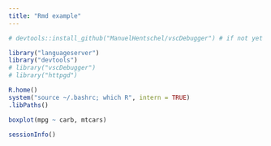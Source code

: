 ```yaml
---
title: "Rmd example"
---
```


```r
# devtools::install_github("ManuelHentschel/vscDebugger") # if not yet installed
```


```r
library("languageserver")
library("devtools")
# library("vscDebugger")
# library("httpgd")
```


```r
R.home()
system("source ~/.bashrc; which R", intern = TRUE)
.libPaths()
```


```r
boxplot(mpg ~ carb, mtcars)
```


```r
sessionInfo()
```
